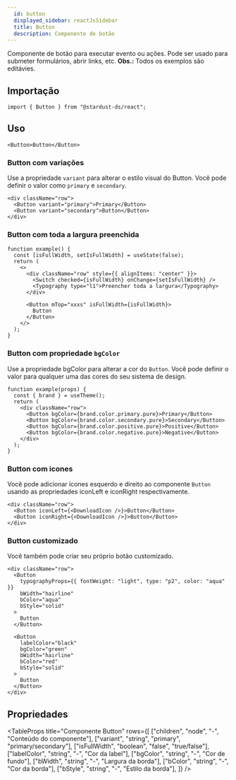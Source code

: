 ```yaml
---
  id: button
  displayed_sidebar: reactJsSidebar
  title: Button
  description: Componente de botão
---
```



Componente de botão para executar evento ou ações. Pode ser usado para submeter formulários, abrir links, etc.
**Obs.:** Todos os exemplos são editávies.

<Tabs groupId='button-component'>
<TabItem value='Uso' label='Uso'>

## Importação

```tsx
import { Button } from "@stardust-ds/react";
```

## Uso

```tsx live
<Button>Button</Button>
```

### Button com variações

Use a propriedade `variant` para alterar o estilo visual do Button. Você pode definir o valor como `primary` e `secondary`.

```tsx live
<div className="row">
  <Button variant="primary">Primary</Button>
  <Button variant="secondary">Button</Button>
</div>
```

### Button com toda a largura preenchida

```tsx live
function example() {
  const [isFullWidth, setIsFullWidth] = useState(false);
  return (
    <>
      <div className="row" style={{ alignItems: "center" }}>
        <Switch checked={isFullWidth} onChange={setIsFullWidth} />
        <Typography type="l1">Preencher toda a largura</Typography>
      </div>

      <Button mTop="xxxs" isFullWidth={isFullWidth}>
        Button
      </Button>
    </>
  );
}
```

### Button com propriedade `bgColor`

Use a propriedade bgColor para alterar a cor do `Button`. Você pode definir o valor para qualquer uma das cores do seu sistema de design.

```tsx live
function example(props) {
  const { brand } = useTheme();
  return (
    <div className="row">
      <Button bgColor={brand.color.primary.pure}>Primary</Button>
      <Button bgColor={brand.color.secondary.pure}>Secondary</Button>
      <Button bgColor={brand.color.positive.pure}>Positive</Button>
      <Button bgColor={brand.color.negative.pure}>Negative</Button>
    </div>
  );
}
```

### Button com icones

Você pode adicionar ícones esquerdo e direito ao componente `Button` usando as propriedades iconLeft e iconRight respectivamente.

```tsx live
<div className="row">
  <Button iconLeft={<DownloadIcon />}>Button</Button>
  <Button iconRight={<DownloadIcon />}>Button</Button>
</div>
```

### Button customizado

Você também pode criar seu próprio botão customizado.

```tsx live
<div className="row">
  <Button
    typographyProps={{ fontWeight: "light", type: "p2", color: "aqua" }}
    bWidth="hairline"
    bColor="aqua"
    bStyle="solid"
  >
    Button
  </Button>

  <Button
    labelColor="black"
    bgColor="green"
    bWidth="hairline"
    bColor="red"
    bStyle="solid"
  >
    Button
  </Button>
</div>
```

</TabItem>

<TabItem value='Propriedades' label='Propriedades'>

## Propriedades

<TableProps
  title="Componente Button"
  rows={[
    ["children", "node", "-", "Conteúdo do componente"],
    ["variant", "string", "primary", "primary/secondary"],
    ["isFullWidth", "boolean", "false", "true/false"],
    ["labelColor", "string", "-", "Cor da label"],
    ["bgColor", "string", "-", "Cor de fundo"],
    ["bWidth", "string", "-", "Largura da borda"],
    ["bColor", "string", "-", "Cor da borda"],
    ["bStyle", "string", "-", "Estilo da borda"],
  ]}
/>

</TabItem>
</Tabs>
